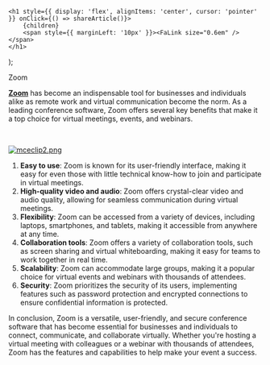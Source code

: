 

    <h1 style={{ display: 'flex', alignItems: 'center', cursor: 'pointer' }} onClick={() => shareArticle()}>
        {children} 
        <span style={{ marginLeft: '10px' }}><FaLink size="0.6em" /></span>
    </h1>
);

<ToastContainer />

<ClickableTitle>Zoom</ClickableTitle>




[**Zoom**](https://zoom.us/) has become an indispensable tool for businesses and individuals alike as remote work and virtual communication become the norm. As a leading conference software, Zoom offers several key benefits that make it a top choice for virtual meetings, events, and webinars.


 


[![mceclip2.png](../../../resources/article-images/4412117300115-Zoom_1.png)](https://zoom.us/)


1. **Easy to use**: Zoom is known for its user-friendly interface, making it easy for even those with little technical know-how to join and participate in virtual meetings.
2. **High-quality video and audio**: Zoom offers crystal-clear video and audio quality, allowing for seamless communication during virtual meetings.
3. **Flexibility**: Zoom can be accessed from a variety of devices, including laptops, smartphones, and tablets, making it accessible from anywhere at any time.
4. **Collaboration tools**: Zoom offers a variety of collaboration tools, such as screen sharing and virtual whiteboarding, making it easy for teams to work together in real time.
5. **Scalability**: Zoom can accommodate large groups, making it a popular choice for virtual events and webinars with thousands of attendees.
6. **Security**: Zoom prioritizes the security of its users, implementing features such as password protection and encrypted connections to ensure confidential information is protected.


In conclusion, Zoom is a versatile, user-friendly, and secure conference software that has become essential for businesses and individuals to connect, communicate, and collaborate virtually. Whether you're hosting a virtual meeting with colleagues or a webinar with thousands of attendees, Zoom has the features and capabilities to help make your event a success.



